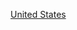 {{Commons category|2019 disestablishments in the United States}}
{{DisestcatCountry|201|9|美國}}
[[Category:2019年北美洲廢除|United States]]